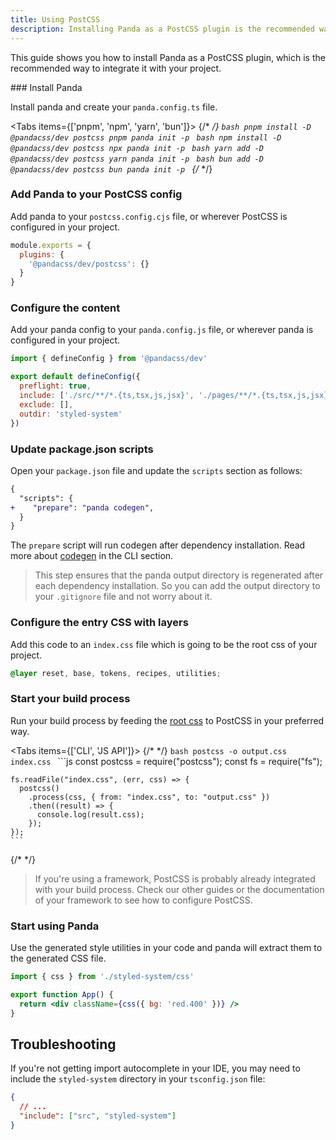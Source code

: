```yaml
---
title: Using PostCSS
description: Installing Panda as a PostCSS plugin is the recommended way to integrate it with your project.
---
```


This guide shows you how to install Panda as a PostCSS plugin, which is the recommended way to integrate it with your
project.

<Steps>
### Install Panda

Install panda and create your `panda.config.ts` file.

<Tabs items={['pnpm', 'npm', 'yarn', 'bun']}>
  {/* <!-- prettier-ignore-start --> */}
  <Tab>
    ```bash
    pnpm install -D @pandacss/dev postcss
    pnpm panda init -p
    ```
  </Tab>
  <Tab>
    ```bash
    npm install -D @pandacss/dev postcss
    npx panda init -p
    ```
  </Tab>
  <Tab>
    ```bash
    yarn add -D @pandacss/dev postcss
    yarn panda init -p
    ```
  </Tab>
  <Tab>
    ```bash
    bun add -D @pandacss/dev postcss
    bun panda init -p
    ```
  </Tab>
  {/* <!-- prettier-ignore-end --> */}
</Tabs>

### Add Panda to your PostCSS config

Add panda to your `postcss.config.cjs` file, or wherever PostCSS is configured in your project.

```js
module.exports = {
  plugins: {
    '@pandacss/dev/postcss': {}
  }
}
```

### Configure the content

Add your panda config to your `panda.config.js` file, or wherever panda is configured in your project.

```js {5}
import { defineConfig } from '@pandacss/dev'

export default defineConfig({
  preflight: true,
  include: ['./src/**/*.{ts,tsx,js,jsx}', './pages/**/*.{ts,tsx,js,jsx}'],
  exclude: [],
  outdir: 'styled-system'
})
```

### Update package.json scripts

Open your `package.json` file and update the `scripts` section as follows:

```diff {3}
{
  "scripts": {
+    "prepare": "panda codegen",
  }
}
```

The `prepare` script will run codegen after dependency installation. Read more about
[codegen](/docs/references/cli#panda-codegen) in the CLI section.

> This step ensures that the panda output directory is regenerated after each dependency installation. So you can add
> the output directory to your `.gitignore` file and not worry about it.

### Configure the entry CSS with layers

Add this code to an `index.css` file which is going to be the root css of your project.

```css
@layer reset, base, tokens, recipes, utilities;
```

### Start your build process

Run your build process by feeding the [root css](#configure-the-entry-css-with-layers) to PostCSS in your preferred way.

<Tabs items={['CLI', 'JS API']}>
  {/* <!-- prettier-ignore-start --> */}
  <Tab>
    ```bash
    postcss -o output.css index.css
    ```
  </Tab>
  <Tab>
    ```js
    const postcss = require("postcss");
    const fs = require("fs");

    fs.readFile("index.css", (err, css) => {
      postcss()
        .process(css, { from: "index.css", to: "output.css" })
        .then((result) => {
          console.log(result.css);
        });
    });
    ```

  </Tab>
  {/* <!-- prettier-ignore-end --> */}
</Tabs>

> If you're using a framework, PostCSS is probably already integrated with your build process. Check our other guides or
> the documentation of your framework to see how to configure PostCSS.

### Start using Panda

Use the generated style utilities in your code and panda will extract them to the generated CSS file.

```jsx
import { css } from './styled-system/css'

export function App() {
  return <div className={css({ bg: 'red.400' })} />
}
```

  </Steps>

## Troubleshooting

If you're not getting import autocomplete in your IDE, you may need to include the `styled-system` directory in your
`tsconfig.json` file:

```json filename="tsconfig.json"
{
  // ...
  "include": ["src", "styled-system"]
}
```
